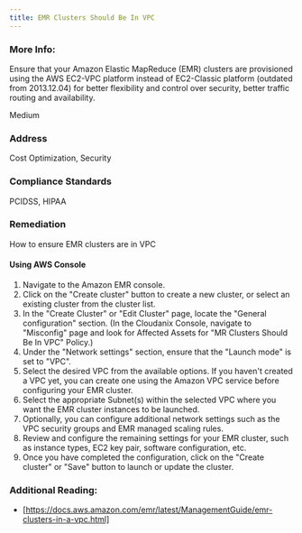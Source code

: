 ```yaml
---
title: EMR Clusters Should Be In VPC
---
```


### More Info:

Ensure that your Amazon Elastic MapReduce (EMR) clusters are provisioned using the AWS EC2-VPC platform instead of EC2-Classic platform (outdated from 2013.12.04) for better flexibility and control over security, better traffic routing and availability.

Medium

### Address

Cost Optimization, Security

### Compliance Standards

PCIDSS, HIPAA

### Remediation

How to ensure EMR clusters are in VPC

#### Using AWS Console

1. Navigate to the Amazon EMR console.
2. Click on the "Create cluster" button to create a new cluster, or select an existing cluster from the cluster list.
3. In the "Create Cluster" or "Edit Cluster" page, locate the "General configuration" section.
    (In the Cloudanix Console, navigate to "Misconfig" page and look for Affected Assets for "MR Clusters Should Be In VPC" Policy.)
4. Under the "Network settings" section, ensure that the "Launch mode" is set to "VPC".
5. Select the desired VPC from the available options. If you haven't created a VPC yet, you can create one using the Amazon VPC service before configuring your EMR cluster.
6. Select the appropriate Subnet(s) within the selected VPC where you want the EMR cluster instances to be launched.
7. Optionally, you can configure additional network settings such as the VPC security groups and EMR managed scaling rules.
8. Review and configure the remaining settings for your EMR cluster, such as instance types, EC2 key pair, software configuration, etc.
9. Once you have completed the configuration, click on the "Create cluster" or "Save" button to launch or update the cluster.

### Additional Reading:

- [https://docs.aws.amazon.com/emr/latest/ManagementGuide/emr-clusters-in-a-vpc.html]